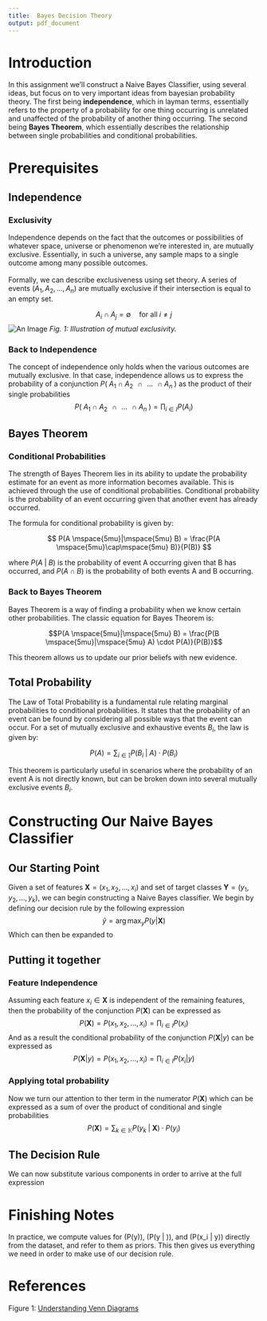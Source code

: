 ```yaml
---
title:  Bayes Decision Theory
output: pdf_document
---
```

\tableofcontents

\newpage

# Introduction
In this assignment we'll construct a Naive Bayes Classifier, using several ideas, but focus on to very important ideas from bayesian probability theory.
The first being **independence**, which in layman terms, essentially refers to the property of a probability for 
one thing occurring is unrelated and unaffected of the probability of another thing occurring. The second being **Bayes Theorem**,
which essentially describes the relationship between single probabilities and conditional probabilities. 

# Prerequisites

## Independence
### Exclusivity
Independence depends on the fact that the outcomes or possibilities of whatever space, universe or phenomenon we're interested in, are mutually exclusive. 
Essentially, in such a universe, any sample maps to a single outcome among many possible outcomes.
<br><br>
Formally, we can describe exclusiveness using set theory. A series of events $\big( A_1, A_2, ... , A_n \big)$ are mutually exclusive if their intersection is equal to an empty set.

$$ A_i \cap A_j =  \emptyset \quad \text{for all} \; i \neq j $$
![An Image](C:/Users/abrah/OneDrive - Universitetet i Agder/Abraham - UIA/Semester 4/IKT215-G Pattern Recognition/Assignments/IKT218-BayesDecisionTheory/images/img.png)
*Fig. 1: Illustration of mutual exclusivity.*

### Back to Independence
The concept of independence only holds when the various outcomes are mutually exclusive. In that case, independence allows us to express the probability of a conjunction $P(\mspace{5mu} A_1  \mspace{5mu} \cap \mspace{5mu}  A_2   \mspace{10mu} \cap \mspace{10mu}  ...   \mspace{10mu} \cap \mspace{5mu}  A_n  \mspace{5mu})$ as the product of their single probabilities
$$P(\mspace{5mu} A_1  \mspace{5mu} \cap \mspace{5mu} A_2  \mspace{10mu} \cap \mspace{10mu}  ...   \mspace{10mu} \cap \mspace{5mu}  A_n  \mspace{5mu}) = \prod_{i \in I} P(A_i) $$

## Bayes Theorem

### Conditional Probabilities
The strength of Bayes Theorem lies in its ability to update the probability estimate for an event as more information becomes available. This is achieved through the use of conditional probabilities. Conditional probability is the probability of an event occurring given that another event has already occurred.

The formula for conditional probability is given by:

$$ P(A \mspace{5mu}|\mspace{5mu} B) = \frac{P(A \mspace{5mu}\cap\mspace{5mu} B)}{P(B)} $$

where $P(A \mspace{5mu}|\mspace{5mu} B)$ is the probability of event A occurring given that B has occurred, and $P(A \mspace{5mu}\cap\mspace{5mu} B)$ is the probability of both events A and B occurring.

### Back to Bayes Theorem
Bayes Theorem is a way of finding a probability when we know certain other probabilities. The classic equation for Bayes Theorem is:

$$P(A \mspace{5mu}|\mspace{5mu} B) = \frac{P(B \mspace{5mu}|\mspace{5mu} A) \cdot P(A)}{P(B)}$$

This theorem allows us to update our prior beliefs with new evidence.

## Total Probability
The Law of Total Probability is a fundamental rule relating marginal probabilities to conditional probabilities. It states that the probability of an event can be found by considering all possible ways that the event can occur. For a set of mutually exclusive and exhaustive events $B_i$, the law is given by:

$$P(A) = \sum_{i \in \mathbb{I}} P(B_i \mspace{5mu}|\mspace{5mu} A) \cdot P(B_i) $$

This theorem is particularly useful in scenarios where the probability of an event A is not directly known, but can be broken down into several mutually exclusive events $B_i$.
\newpage

# Constructing Our Naive Bayes Classifier
## Our Starting Point
Given a set of features $\mathbf{X} = \big( x_1, x_2, ..., x_i \big)$ and set of target classes $\mathbf{Y} = \big( y_1, y_2, ..., y_k \big)$, we can begin constructing a Naive Bayes classifier.
We begin by defining our decision rule by the following expression
$$\hat{y} = \arg\max_{y} P(y | \mathbf{X} )$$
Which can then be expanded to

\begin{align}
\hat{y} &= \arg\max_{y} P(y | \mathbf{X} )\\
&= \arg\max_{y}  \frac{P(\mathbf{X} | y ) \cdot P(y)}{P(\mathbf{X})}
\end{align}

## Putting it together
### Feature Independence
Assuming each feature $x_i \in \mathbf{X}$ is independent of the remaining features, then the  probability of the conjunction $P(\mathbf{X})$ can be expressed as
$$P(\mathbf{X}) = P(x_1, x_2, ..., x_i) = \prod_{i \in I} P(x_i)$$
And as a result the conditional probability of the conjunction $P(\mathbf{X} | y)$ can be expressed as
$$P(\mathbf{X} | y) = P(x_1, x_2, ..., x_i) = \prod_{i \in I} P(x_i | y)$$

### Applying total probability
Now we turn our attention to ther term in the numerator $P(\mathbf{X})$ which can be expressed as a sum of over the product of conditional and single probabilities
$$P(\mathbf{X}) = \sum_{k \in \mathbb{K}} P(y_k \mspace{5mu}|\mspace{5mu} \mathbf{X}) \cdot P(y_i)$$

## The Decision Rule
We can now substitute various components in order to arrive at the full expression

\begin{align}
\hat{y} &= \arg\max_{y}  \bigg(\sum_{k \in \mathbb{K}} P(y_k \mspace{5mu}|\mspace{5mu} \mathbf{X}) \cdot P(y_i) \bigg)^{-1} \cdot P(y) \cdot \prod_{i \in I} P(x_i | y)
\end{align}


# Finishing Notes
In practice, we compute values for \(P(y)\), \(P(y | \mathbf{X})\), and \(P(x_i | y)\) directly from the dataset, and refer to them as priors. This then gives us everything 
we need in order to make use of our decision rule.

# References 
Figure 1: [Understanding Venn Diagrams](https://louis.pressbooks.pub/finitemathematics/chapter/5-3-understanding-venn-diagrams/)

